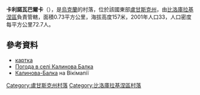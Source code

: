 {{coord|49|44|51|N|38|34|6|E|scale:100000|display=title}}

'''卡利諾瓦巴爾卡'''（{{lang-uk|Калинова Балка}}），是[[烏克蘭|烏克蘭]]的村落，位於該國東部[[盧甘斯克州|盧甘斯克州]]，由[[比洛庫拉基涅區|比洛庫拉基涅區]]負責管轄，面積0.73平方公里，海拔高度157米，2001年人口33，人口密度每平方公里72.7人。

==參考資料==
*[http://w1.c1.rada.gov.ua/pls/z7502/A005?rdat1=01.01.2011&rf7571=42626 картка]{{dead link|date=2017年11月 |bot=InternetArchiveBot |fix-attempted=yes }}
* [http://weather.in.ua/ua/lyganskaja/9845 Погода в селі Калинова Балка] {{Wayback|url=http://weather.in.ua/ua/lyganskaja/9845 |date=20161003082440 }}
* [http://wikimapia.org/29098742/uk/Калинова-Балка Калинова-Балка] {{Wayback|url=http://wikimapia.org/29098742/uk/%D0%9A%D0%B0%D0%BB%D0%B8%D0%BD%D0%BE%D0%B2%D0%B0-%D0%91%D0%B0%D0%BB%D0%BA%D0%B0 |date=20161003191126 }} на Вікімапії

{{DEFAULTSORT:Калинова Балка}}
[[Category:盧甘斯克州村落|Category:盧甘斯克州村落]]
[[Category:比洛庫拉基涅區村落|Category:比洛庫拉基涅區村落]]


{{Luhansk-geo-stub}}